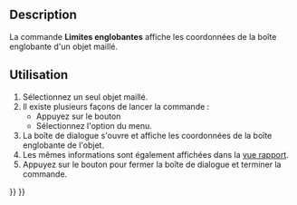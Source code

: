 <languages/>

{{Docnav/fr
|[[Mesh_EvaluateSolid/fr|Solidité du maillage]]
|[[Mesh_VertexCurvature/fr|Courbure]]
|[[Mesh_Workbench/fr|Atelier Mesh]]
|IconL=Mesh_EvaluateSolid.svg
|IconR=Mesh_VertexCurvature.svg
|IconC=Workbench_Mesh.svg
}}

{{GuiCommand/fr
|Name=Mesh BoundingBox
|Name/fr=Mesh Limites englobantes
|MenuLocation=Maillages → Analyser → Limites englobantes...
|Workbenches=[[Mesh_Workbench/fr|Mesh]]
}}

==Description==

La commande '''Limites englobantes''' affiche les coordonnées de la boîte englobante d'un objet maillé.

<span id="Usage"></span>
==Utilisation==

# Sélectionnez un seul objet maillé.
# Il existe plusieurs façons de lancer la commande :
#* Appuyez sur le bouton {{Button|[[Image:Mesh_BoundingBox.svg|16px]] [[Mesh_BoundingBox/fr|Limites englobantes...]]}}
#* Sélectionnez l'option {{MenuCommand|Maillages → Analyser → [[Image:Mesh_BoundingBox.svg|16px]] Limites englobantes...}} du menu.
# La boîte de dialogue {{MenuCommand|Limites englobantes}} s'ouvre et affiche les coordonnées de la boîte englobante de l'objet.
# Les mêmes informations sont également affichées dans la [[Report_view/fr|vue rapport]].
# Appuyez sur le bouton {{Button|OK}} pour fermer la boîte de dialogue et terminer la commande.


{{Docnav/fr
|[[Mesh_EvaluateSolid/fr|Solidité du maillage]]
|[[Mesh_VertexCurvature/fr|Courbure]]
|[[Mesh_Workbench/fr|Atelier Mesh]]
|IconL=Mesh_EvaluateSolid.svg
|IconR=Mesh_VertexCurvature.svg
|IconC=Workbench_Mesh.svg
}}

{{Mesh Tools navi{{#translation:}}}}
{{Userdocnavi{{#translation:}}}}
{{clear}}